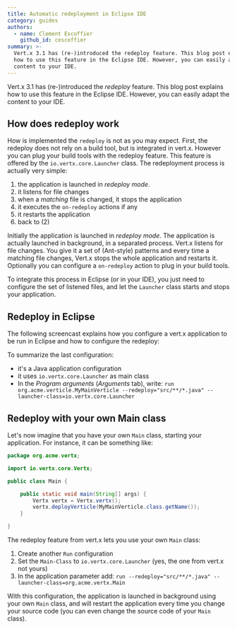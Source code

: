 ```yaml
---
title: Automatic redeployment in Eclipse IDE
category: guides
authors:
  - name: Clement Escoffier
    github_id: cescoffier
summary: >-
  Vert.x 3.1 has (re-)introduced the redeploy feature. This blog post explains
  how to use this feature in the Eclipse IDE. However, you can easily adapt the
  content to your IDE.
---
```



Vert.x 3.1 has (re-)introduced the _redeploy_ feature. This blog post explains how to use this feature in the Eclipse IDE. However, you can easily adapt the content to your IDE.

## How does redeploy work

How is implemented the `redeploy` is not as you may expect. First, the redeploy does not rely on a build tool, but is integrated in vert.x. However you can plug your build tools with the redeploy feature. This feature is offered by the `io.vertx.core.Launcher` class. The redeployment process is actually very simple:

1. the application is launched in _redeploy mode_.
2. it listens for file changes
3. when a _matching_ file is changed, it stops the application
4. it executes the `on-redeploy` actions if any
5. it restarts the application
6. back to (2)

Initially the application is launched in _redeploy mode_. The application is actually launched in background, in a separated process. Vert.x listens for file changes. You give it a set of (Ant-style) patterns and every time a matching file changes, Vert.x stops the whole application and restarts it. Optionally you can configure a `on-redeploy` action to plug in your build tools.

To integrate this process in Eclipse (or in your IDE), you just need to configure the set of listened files, and let the `Launcher` class starts and stops your application.

## Redeploy in Eclipse

The following screencast explains how you configure a vert.x application to be run in Eclipse and how to configure the redeploy:

<YouTubeEmbed id="iyZwAzEVX-o" title="vert x eclipse redeploy" />

To summarize the last configuration:

* it's a Java application configuration
* it uses `io.vertx.core.Launcher` as main class
* In the _Program arguments_ (_Arguments_ tab), write: `run org.acme.verticle.MyMainVerticle --redeploy="src/**/*.java" --launcher-class=io.vertx.core.Launcher`

## Redeploy with your own Main class

Let's now imagine that you have your own `Main` class, starting your application. For instance, it can be something like:

```java
package org.acme.vertx;

import io.vertx.core.Vertx;

public class Main {

	public static void main(String[] args) {
		Vertx vertx = Vertx.vertx();
		vertx.deployVerticle(MyMainVerticle.class.getName());
	}

}
```

The redeploy feature from vert.x lets you use your own `Main` class:

1. Create another `Run` configuration
2. Set the `Main-Class` to `io.vertx.core.Launcher` (yes, the one from vert.x not yours)
3. In the application parameter add: `run --redeploy="src/**/*.java" --launcher-class=org.acme.vertx.Main`

With this configuration, the application is launched in background using your own `Main` class, and will restart the application every time you change your source code (you can even change the source code of your `Main` class).
